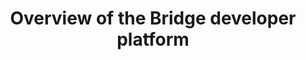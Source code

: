 ---
title: "Overview of the Bridge developer platform"
description: "Description of your new file."
---